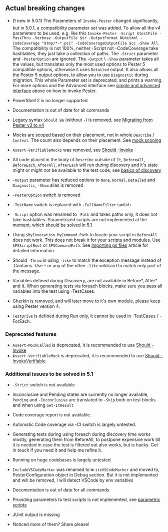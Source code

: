 ## Actual breaking changes

- (❗ new in 5.0.1)  The Parameters of `Invoke-Pester` changed significantly, but in 5.0.1, a compatibility parameter set was added. To allow all the v4 parameters to be used, e.g. like this `Invoke-Pester -Script $testFile -PassThru -Verbose -OutputFile $tr -OutputFormat NUnitXml -CodeCoverage "$tmp/*-*.ps1" -CodeCoverageOutputFile $cc -Show All`. The compatibility is not 100%, neither -Script not -CodeCoverage take hashtables, they just take a collection of paths. The `-Strict` parameter and `-PesterOption` are ignored. The `-Output` \ `-Show` parameter takes all the values, but translates only the most used options to Pester 5 compatible options, otherwise it uses `Detailed` output. It also allows all the Pester 5 output options, to allow you to use `Diagnostic` during migration. This whole Parameter set is deprecated, and prints a warning. For more options and the Advanced interface see [simple and advanced interface](#simple-and-advanced-interface) above on how to invoke Pester.
- PowerShell 2 is no longer supported
- Documentation is out of date for all commands
- Legacy syntax `Should Be` (without `-`) is removed, see [Migrating from Pester v3 to v4](https://pester.dev/docs/migrations/v3-to-v4)
- Mocks are scoped based on their placement, not in whole `Describe` / `Context`. The count also depends on their placement. See [mock scoping](#mocks-are-scoped-based-on-their-placement)
- `Assert-VerifiableMocks` was removed, see [Should -Invoke](#should--invoke)
- All code placed in the body of `Describe` outside of `It`, `BeforeAll`, `BeforeEach`, `AfterAll`, `AfterEach` will run during discovery and it's state might or might not be available to the test code, see [basics of discovery](#basics-of-discovery)

- `-Output` parameter has reduced options to `None`, `Normal`, `Detailed` and `Diagnostic`, `-Show` alias is removed
- `-PesterOption` switch is removed
- `-TestName` switch is replaced with `-FullNameFilter` switch
- `-Script` option was renamed to `-Path` and takes paths only, it does not take hashtables. Parametrized scripts are not implemented at the moment, which should be solved in 5.1
- Using `$MyInvocation.MyCommand.Path` to locate your script in `BeforeAll` does not work. This does not break it for your scripts and modules. Use `$PSScriptRoot` or `$PSCommandPath`. See [importing ps files](https://jakubjares.com/2020/04/11/pester5-importing-ps-files/) article for detailed information.
- Should `-Throw` is using `-like` to match the exception message instead of .Contains. Use `*` or any of the other `-like` wildcard to match only part of the message.
- Variables defined during Discovery, are not available in Before*, After* and It. When generating tests via foreach blocks, make sure you pass all variables into the test using -TestCases.
- Gherkin is removed, and will later move to it's own module, please keep using Pester version 4.
- `TestDrive` is defined during Run only, it cannot be used in -TestCases / -ForEach.

### Deprecated features

-  `Assert-MockCalled` is deprecated, it is recommended to use [Should -Invoke](#should--invoke)
-  `Assert-VerifiableMock` is deprecated, it is recommended to use [Should -InvokeVerifiable](#should--invoke)

### Additional issues to be solved in 5.1

- `-Strict` switch is not available
- Inconclusive and Pending states are currently no longer available, `-Pending` and `-Inconclusive` are translated to `-Skip` both on test blocks and when using `Set-ItResult`
- Code coverage report is not available.
- Automatic Code coverage via -CI switch is largely untested.
- Generating tests during using foreach during discovery time works mostly, generating them from BeforeAll, to postpone expensive work till it is needed in case the test is filtered out also works, but is hacky. Get in touch if you need it and help me refine it.
- Running on huge codebases is largely untested
- `IncludeVSCodeMarker` was renamed to `WriteVSCodeMarker` and moved to, PesterConfiguration object in Debug section. But it is not implemented and will be removed, I will detect VSCode by env variables
- Documentation is out of date for all commands
- Providing parameters to test scripts is not implemented, see [parametric scripts](https://github.com/pester/Pester/issues/1485)
- JUnit output is missing

- Noticed more of them? Share please!